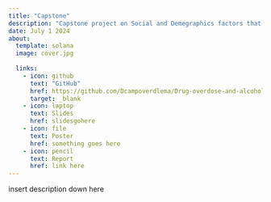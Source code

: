 ```yaml
---
title: "Capstone"
description: "Capstone project on Social and Demegraphics factors that could effect drug overdose and alcohol imparied driving deaths within the counties of the United States for SURE 2024 at CMU"
date: July 1 2024
about: 
  template: solana
  image: cover.jpg
  
  links: 
    - icon: github
      text: "GitHub"
      href: https://github.com/Dcampoverdlema/Drug-overdose-and-alcohol-related-deaths
      target: _blank
    - icon: laptop
      text: Slides
      href: slidesgohere
    - icon: file
      text: Poster
      href: something goes here
    - icon: pencil
      text: Report
      href: link here
---
```


insert description down here 